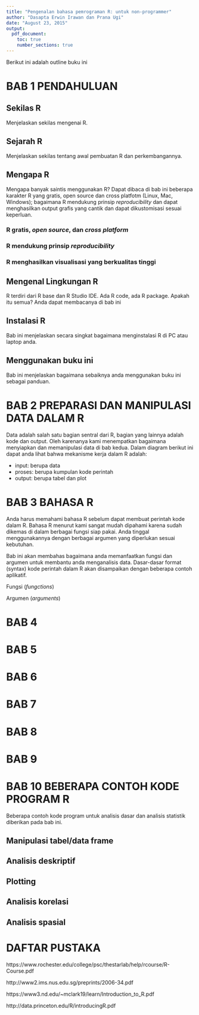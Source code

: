 ```yaml
---
title: "Pengenalan bahasa pemrograman R: untuk non-programmer"
author: "Dasapta Erwin Irawan dan Prana Ugi"
date: "August 23, 2015"
output:
  pdf_document:
    toc: true
    number_sections: true
---
```



Berikut ini adalah outline buku ini

# BAB 1 PENDAHULUAN

## Sekilas R
Menjelaskan sekilas mengenai R.

## Sejarah R
Menjelaskan sekilas tentang awal pembuatan R dan perkembangannya.

## Mengapa R
Mengapa banyak saintis menggunakan R? Dapat dibaca di bab ini beberapa karakter R yang gratis, open source dan cross platfotm (Linux, Mac, Windows); bagaimana R mendukung prinsip _reproducibility_ dan dapat menghasilkan output grafis yang cantik dan dapat dikustomisasi sesuai keperluan.

### R gratis, _open source_, dan _cross platform_
### R mendukung prinsip _reproducibility_
### R menghasilkan visualisasi yang berkualitas tinggi 

## Mengenal Lingkungan R
R terdiri dari R base dan R Studio IDE. Ada R code, ada R package. Apakah itu semua? Anda dapat membacanya di bab ini

## Instalasi R
Bab ini menjelaskan secara singkat bagaimana menginstalasi R di PC atau laptop anda.

## Menggunakan buku ini
Bab ini menjelaskan bagaimana sebaiknya anda menggunakan buku ini sebagai panduan.

# BAB 2 PREPARASI DAN MANIPULASI DATA DALAM R

Data adalah salah satu bagian sentral dari R, bagian yang lainnya adalah kode dan output. Oleh karenanya kami menempatkan bagaimana menyiapkan dan memanipulasi data di bab kedua. Dalam diagram berikut ini dapat anda lihat bahwa mekanisme kerja dalam R adalah: 

- input: berupa data
- proses: berupa kumpulan kode perintah
- output: berupa tabel dan plot


# BAB 3 BAHASA R

Anda harus memahami bahasa R sebelum dapat membuat perintah kode dalam R. Bahasa R menurut kami sangat mudah dipahami karena sudah dikemas di dalam berbagai fungsi siap pakai. Anda tinggal menggunakannya dengan berbagai argumen yang diperlukan sesuai kebutuhan. 

Bab ini akan membahas bagaimana anda memanfaatkan fungsi dan argumen untuk membantu anda menganalisis data. Dasar-dasar format (syntax) kode perintah dalam R akan disampaikan dengan beberapa contoh aplikatif.

Fungsi (_fungctions_)



Argumen (_arguments_)






# BAB 4


# BAB 5


# BAB 6


# BAB 7


# BAB 8


# BAB 9


# BAB 10 BEBERAPA CONTOH KODE PROGRAM R
Beberapa contoh kode program untuk analisis dasar dan analisis statistik diberikan pada bab ini.

## Manipulasi tabel/data frame
## Analisis deskriptif
## Plotting
## Analisis korelasi
## Analisis spasial


# DAFTAR PUSTAKA

https://www.rochester.edu/college/psc/thestarlab/help/rcourse/R-Course.pdf

http://www2.ims.nus.edu.sg/preprints/2006-34.pdf

https://www3.nd.edu/~mclark19/learn/Introduction_to_R.pdf

http://data.princeton.edu/R/introducingR.pdf




